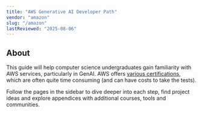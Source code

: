 ```yaml
---
title: "AWS Generative AI Developer Path"
vendor: "amazon"
slug: "/amazon"
lastReviewed: "2025-08-06"
---
```



<NavigationLayout vendor="amazon" pageKey="index">

<VendorLanding vendor="amazon" />

## About
This guide will help computer science undergraduates gain familiarity with AWS services, particularly in GenAI.
AWS offers [various certifications](https://d1.awsstatic.com/onedam/marketing-channels/website/aws/en_US/certification/approved/pdfs/AWS_certification_paths.pdf), which are often quite time consuming (and can have costs to take the tests).

Follow the pages in the sidebar to dive deeper into each step, find project ideas and explore appendices with additional courses, tools and communities.

</NavigationLayout>

